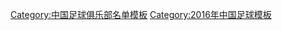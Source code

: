 {{Football squad with groups
|name=2016年中甲分类名单权健
|bgcolor=#B00000
|bordercolor=#0000FF
|textcolor=#F8F8F8
|title=[[天津权健足球俱乐部|<span style="color:#F8F8F8">天津权健</span>]] — [[2016年中国足球甲级联赛|<span style="color:#F8F8F8">2016年</span>]][[中国足球甲级联赛|<span style="color:#F8F8F8">中甲联赛冠军</span>]]
|group1=全年参赛球员
|list1=<div>
{{Football squad2 player|no=1|name=[[张鹭]]}}
{{Football squad2 player|no=2|name=[[刘盛]]}}
{{Football squad2 player|no=3|name=[[王杰 (1989年)|王杰]]}}
{{Football squad2 player|no=4|name=[[刘奕鸣]]}}
{{Football squad2 player|no=5|name={{flagicon|HKG}} {{flagicon|CMR}} [[讓雅克·基藍馬|基藍馬]]}}
{{Football squad2 player|no=6|name=[[李星灿]]}}
{{Football squad2 player|no=7|name=[[赵旭日]]}}
{{Football squad2 player|no=8|name=[[张修维]]}}
{{Football squad2 player|no=9|name={{flagicon|BRA}} {{flagicon|ESP}} [[路爾斯·法比安奴|-{zh-hans:法比亚诺;zh-hk:法比安奴}-]]}}
{{Football squad2 player|no=10|name={{flagicon|BRA}} {{flagicon|ITA}} [[雅德松·罗德里格斯·达席尔瓦|-{zh-hans:雅德松;zh-hk:謝臣}-]]}}
{{Football squad2 player|no=11|name={{flagicon|BRA}} {{link-en|格乌瓦尼奥|Geuvânio|-{zh-hans:格乌瓦尼奥;zh-hk:祖雲尼奧}-}}}}
{{Football squad2 player|no=12|name=[[晏紫豪]]}}
{{Football squad2 player|no=14|name=[[黄龙 (足球运动员)|黄龙]]}}
{{Football squad2 player|no=16|name=[[郑达伦]]}}
{{Football squad2 player|no=17|name=[[时萌]]}}
{{Football squad2 player|no=18|name=[[向柏旭]]}}
{{Football squad2 player|no=19|name=[[苏缘杰]]}}
{{Football squad2 player|no=20|name=[[孙可]]}}
{{Football squad2 player|no=21|name=[[储今朝]]}}
{{Football squad2 player|no=22|name=[[杨君]]}}
{{Football squad2 player|no=23|name=[[万程]]}}
{{Football squad2 player|no=25|name={{flagicon|HKG}} [[吳偉超]]}}
{{Football squad2 player|no=26|name=[[夏宁宁]]}}
{{Football squad2 player|no=27|name=[[张诚 (足球运动员)|张诚]]}}
{{Football squad2 player|no=28|name=[[董少晨]]}}
{{Football squad2 player|no=29|name=[[张炜 (足球运动员)|张炜]]}}
{{Football squad2 player|no=30|name=[[张烁]]}}
</div>
|group2=夏季转入球员
|list2=<div>
{{Football squad2 player|no=15|name=[[晋鹏翔]]}}
</div>
|group3=夏季转出球员
|list3=<div>

</div>
|group4=主教练
|list4={{flagicon|BRA}} [[万德雷·卢森博格|-{zh-hans:卢森博格;zh-hk:盧森貝高}-]]（至第 12 轮）；{{flagicon|ITA}} [[法比奧·卡納瓦羅|-{zh-hans:卡纳瓦罗;zh-hk:簡拿華路}-]]
}}
<noinclude>
{{DEFAULTSORT:Tianjin Quanjian F.C. Squad 2016}}
[[Category:中国足球俱乐部名单模板]]
[[Category:2016年中国足球模板]]
</noinclude>